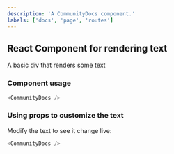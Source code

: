 ```yaml
---
description: 'A CommunityDocs component.'
labels: ['docs', 'page', 'routes']
---
```



## React Component for rendering text

A basic div that renders some text

### Component usage

```js
<CommunityDocs />
```

### Using props to customize the text

Modify the text to see it change live:

```js live
<CommunityDocs />
```
